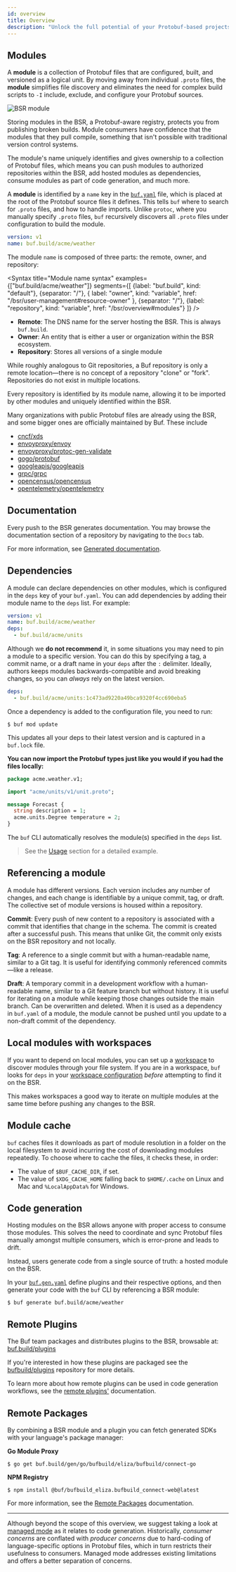 ```yaml
---
id: overview
title: Overview
description: "Unlock the full potential of your Protobuf-based projects with Buf Schema Registry - Discover how to use this powerful tool to streamline your workflow, improve collaboration, and maximize the efficiency of your development process."
---
```




## Modules

A **module** is a collection of Protobuf files that are configured, built, and
versioned as a logical unit. By moving away from individual `.proto` files, the
**module** simplifies file discovery and eliminates the need for complex build
scripts to `-I` include, exclude, and configure your Protobuf sources.

<Image
    alt="BSR module"
    src="/img/bsr/module_2_with_yaml.png"
    caption="How modules map to Buf YAML configs"
/>

Storing modules in the BSR, a Protobuf-aware registry, protects you from
publishing broken builds. Module consumers have confidence that the modules that
they pull compile, something that isn't possible with traditional version
control systems.

The module's name uniquely identifies and gives ownership to a collection of
Protobuf files, which means you can push modules to authorized repositories
within the BSR, add hosted modules as dependencies, consume modules as part of
code generation, and much more.

A **module** is identified by a `name` key in the
[`buf.yaml`](../configuration/v1/buf-yaml.md) file, which is placed at the root
of the Protobuf source files it defines. This tells `buf` where to search for
`.proto` files, and how to handle imports. Unlike `protoc`, where you manually
specify `.proto` files, `buf` recursively discovers all `.proto` files under
configuration to build the module.

```yaml title=buf.yaml {2}
version: v1
name: buf.build/acme/weather
```

The module `name` is composed of three parts: the remote, owner, and repository:



<Syntax
    title="Module name syntax"
    examples={["buf.build/acme/weather"]}
    segments={[
        {label: "buf.build", kind: "default"},
        {separator: "/"},
        {
            label: "owner",
            kind: "variable",
            href: "/bsr/user-management#resource-owner"
        },
        {separator: "/"},
        {label: "repository", kind: "variable", href: "/bsr/overview#modules"}
    ]}
/>

- **Remote**: The DNS name for the server hosting the BSR. This is always
`buf.build`.
- **Owner**: An entity that is either a user or organization within the BSR
ecosystem.
- **Repository**: Stores all versions of a single module

While roughly analogous to Git repositories, a Buf repository is only a remote
location&mdash;there is no concept of a repository "clone" or "fork".
Repositories do not exist in multiple locations.

Every repository is identified by its module name, allowing it to be imported
by other modules and uniquely identified within the BSR.

Many organizations with public Protobuf files are already using the BSR, and
some bigger ones are officially maintained by Buf. These include

- [cncf/xds](https://buf.build/cncf/xds)
- [envoyproxy/envoy](https://buf.build/envoyproxy/envoy)
- [envoyproxy/protoc-gen-validate](https://buf.build/envoyproxy/protoc-gen-validate)
- [gogo/protobuf](https://buf.build/gogo/protobuf)
- [googleapis/googleapis](https://buf.build/googleapis/googleapis)
- [grpc/grpc](https://buf.build/grpc/grpc)
- [opencensus/opencensus](https://buf.build/opencensus/opencensus)
- [opentelemetry/opentelemetry](https://buf.build/opentelemetry/opentelemetry)

## Documentation

Every push to the BSR generates documentation. You may browse the documentation
section of a repository by navigating to the `Docs` tab.

For more information, see [Generated documentation](documentation).

## Dependencies

A module can declare dependencies on other modules, which is configured in the
`deps` key of your `buf.yaml`. You can add dependencies by adding their module
name to the `deps` list. For example:

```yaml title="buf.yaml"
version: v1
name: buf.build/acme/weather
deps:
  - buf.build/acme/units
```

Although we **do not recommend** it, in some situations you may need to pin a
module to a specific version. You can do this by specifying a tag, a commit name,
or a draft name in your `deps` after the `:` delimiter. Ideally, authors keeps
modules backwards-compatible and avoid breaking changes, so you can _always_ rely
on the latest version.

```yaml
deps:
  - buf.build/acme/units:1c473ad9220a49bca9320f4cc690eba5
```

Once a dependency is added to the configuration file, you need to run:

```terminal
$ buf mod update
```

This updates all your deps to their latest version and is captured in a
`buf.lock` file.

**You can now import the Protobuf types just like you would if you had the files
locally:**

```protobuf title="acme/weather/v1/weather.proto" {3,7}
package acme.weather.v1;

import "acme/units/v1/unit.proto";

message Forecast {
  string description = 1;
  acme.units.Degree temperature = 2;
}
```

The `buf` CLI automatically resolves the module(s) specified in the `deps` list.

> See the [Usage](../bsr/usage.mdx#add-a-dependency) section for a detailed
> example.

## Referencing a module

A module has different versions. Each version includes any number of changes,
and each change is identifiable by a unique commit, tag, or draft. The
collective set of module versions is housed within a repository.

**Commit**: Every push of new content to a repository is associated with a
commit that identifies that change in the schema. The commit is created after a
successful push. This means that unlike Git, the commit only exists on the BSR
repository and not locally.

**Tag**: A reference to a single commit but with a human-readable name, similar
to a Git tag. It is useful for identifying commonly referenced
commits&mdash;like a release.

**Draft**: A temporary commit in a development workflow with a human-readable
name, similar to a Git feature branch but without history. It is useful for
iterating on a module while keeping those changes outside the main branch. Can
be overwritten and deleted. When it
is used as a dependency in `buf.yaml` of a module, the module cannot be pushed
until you update to a non-draft commit of the dependency.

## Local modules with workspaces

If you want to depend on local modules, you can set up a
[workspace](../reference/workspaces.mdx) to discover modules through your file
system. If you are in a workspace, `buf` looks for `deps` in your
[workspace configuration](../reference/workspaces.mdx#configuration) _before_
attempting to find it on the BSR.

This makes workspaces a good way to iterate on multiple modules at the same time
before pushing any changes to the BSR.

## Module cache

`buf` caches files it downloads as part of module resolution in a folder on the
local filesystem to avoid incurring the cost of downloading modules repeatedly.
To choose where to cache the files, it checks these, in order:

- The value of `$BUF_CACHE_DIR`, if set.
- The value of `$XDG_CACHE_HOME` falling back to `$HOME/.cache` on Linux and Mac
and `%LocalAppData%` for Windows.

## Code generation

Hosting modules on the BSR allows anyone with proper access to consume those
modules. This solves the need to coordinate and sync Protobuf files manually
amongst multiple consumers, which is error-prone and leads to drift.

Instead, users generate code from a single source of truth: a hosted module on
the BSR.

In your [`buf.gen.yaml`](../configuration/v1/buf-gen-yaml.md) define plugins and
their respective options, and then generate your code with the `buf` CLI by
referencing a BSR module:

```terminal
$ buf generate buf.build/acme/weather
```

## Remote Plugins

The Buf team packages and distributes plugins to the BSR, browsable at:
[buf.build/plugins][bsr-plugins]

If you're interested in how these plugins are packaged see the
[bufbuild/plugins][bufbuild-plugins] repository for more details.

To learn more about how remote plugins can be used in code generation workflows,
see the [remote plugins'](remote-plugins/usage.mdx) documentation.

## Remote Packages

By combining a BSR module and a plugin you can fetch generated SDKs with your
language's package manager:

**Go Module Proxy**

```terminal
$ go get buf.build/gen/go/bufbuild/eliza/bufbuild/connect-go
```

**NPM Registry**

```terminal
$ npm install @buf/bufbuild_eliza.bufbuild_connect-web@latest
```

For more information, see the [Remote Packages][remote-packages-overview] documentation.

---

Although beyond the scope of this overview, we suggest taking a look at
[managed mode](../generate/managed-mode.md) as it relates to code generation.
Historically, _consumer concerns_ are conflated with _producer concerns_ due to
hard-coding of language-specific options in Protobuf files, which in turn
restricts their usefulness to consumers. Managed mode addresses existing
limitations and offers a better separation of concerns.

[bsr-plugins]:  https://buf.build/plugins
[bufbuild-plugins]:  https://github.com/bufbuild/plugins
[remote-plugins]:  remote-plugins/usage.mdx
[remote-packages-overview]:  /bsr/remote-packages/overview
